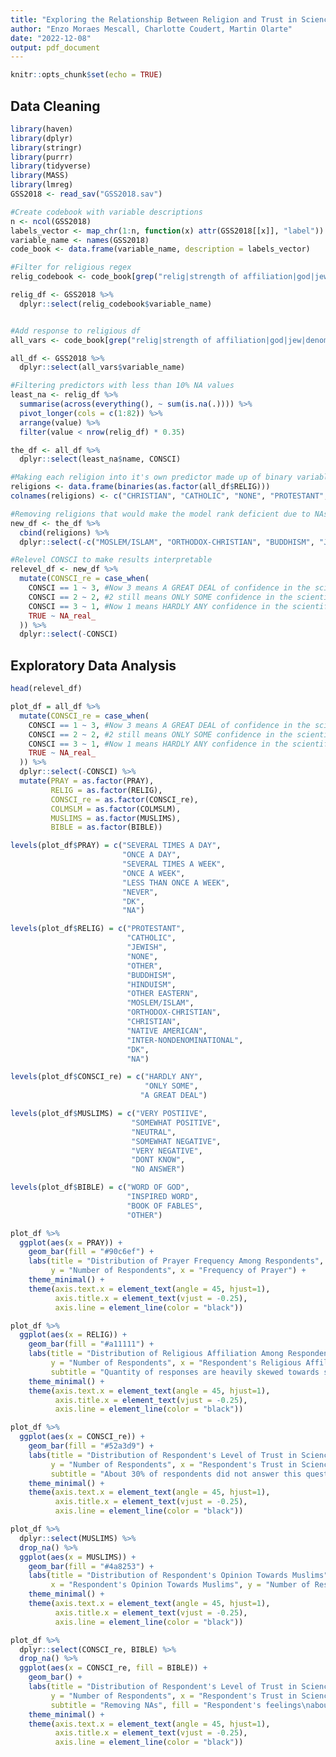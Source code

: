 ```yaml
---
title: "Exploring the Relationship Between Religion and Trust in Science"
author: "Enzo Moraes Mescall, Charlotte Coudert, Martin Olarte"
date: "2022-12-08"
output: pdf_document
---
```


```r
knitr::opts_chunk$set(echo = TRUE)
```

## Data Cleaning

```r
library(haven)
library(dplyr)
library(stringr)
library(purrr)
library(tidyverse)
library(MASS)
library(lmreg)
GSS2018 <- read_sav("GSS2018.sav")
```

```r

#Create codebook with variable descriptions
n <- ncol(GSS2018)
labels_vector <- map_chr(1:n, function(x) attr(GSS2018[[x]], "label"))
variable_name <- names(GSS2018)
code_book <- data.frame(variable_name, description = labels_vector)

#Filter for religious regex
relig_codebook <- code_book[grep("relig|strength of affiliation|god|jew|denomination|fundamentalist|bible|muslim|belief|church|pray", labels_vector, ignore.case = TRUE),]

relig_df <- GSS2018 %>% 
  dplyr::select(relig_codebook$variable_name)


#Add response to religious df
all_vars <- code_book[grep("relig|strength of affiliation|god|jew|denomination|fundamentalist|bible|muslim|belief|church|pray|Confidence in scientific community", labels_vector, ignore.case = TRUE),]

all_df <- GSS2018 %>% 
  dplyr::select(all_vars$variable_name)

```

```r
#Filtering predictors with less than 10% NA values
least_na <- relig_df %>% 
  summarise(across(everything(), ~ sum(is.na(.)))) %>% 
  pivot_longer(cols = c(1:82)) %>% 
  arrange(value) %>%
  filter(value < nrow(relig_df) * 0.35)

the_df <- all_df %>%
  dplyr::select(least_na$name, CONSCI)
```

```r
#Making each religion into it's own predictor made up of binary variables
religions <- data.frame(binaries(as.factor(all_df$RELIG)))
colnames(religions) <- c("CHRISTIAN", "CATHOLIC", "NONE", "PROTESTANT", "MOSLEM/ISLAM", "ORTHODOX-CHRISTIAN", "BUDDHISM", "JEWISH", "OTHER", "HINDUISM", "NA_RELIGION", "INTER-NONDENOMINATIONAL", "OTHER EASTERN", "NATIVE AMERICAN")

#Removing religions that would make the model rank deficient due to NAs
new_df <- the_df %>%
  cbind(religions) %>%
  dplyr::select(-c("MOSLEM/ISLAM", "ORTHODOX-CHRISTIAN", "BUDDHISM", "JEWISH", "OTHER", "HINDUISM", "NA_RELIGION", "INTER-NONDENOMINATIONAL", "OTHER EASTERN", "NATIVE AMERICAN"))
```

```r
#Relevel CONSCI to make results interpretable
relevel_df <- new_df %>%
  mutate(CONSCI_re = case_when(
    CONSCI == 1 ~ 3, #Now 3 means A GREAT DEAL of confidence in the scientific community
    CONSCI == 2 ~ 2, #2 still means ONLY SOME confidence in the scientific community
    CONSCI == 3 ~ 1, #Now 1 means HARDLY ANY confidence in the scientific community
    TRUE ~ NA_real_
  )) %>%
  dplyr::select(-CONSCI)
```

## Exploratory Data Analysis

```r
head(relevel_df)
```

```r
plot_df = all_df %>%
  mutate(CONSCI_re = case_when(
    CONSCI == 1 ~ 3, #Now 3 means A GREAT DEAL of confidence in the scientific community
    CONSCI == 2 ~ 2, #2 still means ONLY SOME confidence in the scientific community
    CONSCI == 3 ~ 1, #Now 1 means HARDLY ANY confidence in the scientific community
    TRUE ~ NA_real_
  )) %>%
  dplyr::select(-CONSCI) %>%
  mutate(PRAY = as.factor(PRAY),
         RELIG = as.factor(RELIG),
         CONSCI_re = as.factor(CONSCI_re),
         COLMSLM = as.factor(COLMSLM),
         MUSLIMS = as.factor(MUSLIMS),
         BIBLE = as.factor(BIBLE))

levels(plot_df$PRAY) = c("SEVERAL TIMES A DAY",
                         "ONCE A DAY",
                         "SEVERAL TIMES A WEEK",
                         "ONCE A WEEK",
                         "LESS THAN ONCE A WEEK",
                         "NEVER",
                         "DK",
                         "NA")

levels(plot_df$RELIG) = c("PROTESTANT",
                          "CATHOLIC",
                          "JEWISH",
                          "NONE",
                          "OTHER",
                          "BUDDHISM",
                          "HINDUISM",
                          "OTHER EASTERN",
                          "MOSLEM/ISLAM",
                          "ORTHODOX-CHRISTIAN",
                          "CHRISTIAN",
                          "NATIVE AMERICAN",
                          "INTER-NONDENOMINATIONAL",
                          "DK",
                          "NA")

levels(plot_df$CONSCI_re) = c("HARDLY ANY",
                              "ONLY SOME",
                             "A GREAT DEAL")

levels(plot_df$MUSLIMS) = c("VERY POSTIIVE",
                           "SOMEWHAT POSITIVE",
                           "NEUTRAL",
                           "SOMEWHAT NEGATIVE",
                           "VERY NEGATIVE",
                           "DONT KNOW",
                           "NO ANSWER")

levels(plot_df$BIBLE) = c("WORD OF GOD",
                          "INSPIRED WORD",
                          "BOOK OF FABLES",
                          "OTHER")
```


```r
plot_df %>%
  ggplot(aes(x = PRAY)) +
    geom_bar(fill = "#90c6ef") +
    labs(title = "Distribution of Prayer Frequency Among Respondents",
         y = "Number of Respondents", x = "Frequency of Prayer") +
    theme_minimal() +
    theme(axis.text.x = element_text(angle = 45, hjust=1),
          axis.title.x = element_text(vjust = -0.25),
          axis.line = element_line(color = "black"))
```


```r
plot_df %>%
  ggplot(aes(x = RELIG)) +
    geom_bar(fill = "#a11111") +
    labs(title = "Distribution of Religious Affiliation Among Respondents",
         y = "Number of Respondents", x = "Respondent's Religious Affiliation",
         subtitle = "Quantity of responses are heavily skewed towards some religons") +
    theme_minimal() +
    theme(axis.text.x = element_text(angle = 45, hjust=1),
          axis.title.x = element_text(vjust = -0.25),
          axis.line = element_line(color = "black")) 
```

```r
plot_df %>%
  ggplot(aes(x = CONSCI_re)) +
    geom_bar(fill = "#52a3d9") +
    labs(title = "Distribution of Respondent's Level of Trust in Science",
         y = "Number of Respondents", x = "Respondent's Trust in Science",
         subtitle = "About 30% of respondents did not answer this question") +
    theme_minimal() +
    theme(axis.text.x = element_text(angle = 45, hjust=1),
          axis.title.x = element_text(vjust = -0.25),
          axis.line = element_line(color = "black")) 
```

```r
plot_df %>%
  dplyr::select(MUSLIMS) %>%
  drop_na() %>%
  ggplot(aes(x = MUSLIMS)) +
    geom_bar(fill = "#4a8253") +
    labs(title = "Distribution of Respondent's Opinion Towards Muslims",
         x = "Respondent's Opinion Towards Muslims", y = "Number of Respondents") +
    theme_minimal() +
    theme(axis.text.x = element_text(angle = 45, hjust=1),
          axis.title.x = element_text(vjust = -0.25),
          axis.line = element_line(color = "black")) 
```

```r
plot_df %>%
  dplyr::select(CONSCI_re, BIBLE) %>%
  drop_na() %>%
  ggplot(aes(x = CONSCI_re, fill = BIBLE)) +
    geom_bar() +
    labs(title = "Distribution of Respondent's Level of Trust in Science by Feelings on Bible",
         y = "Number of Respondents", x = "Respondent's Trust in Science",
         subtitle = "Removing NAs", fill = "Respondent's feelings\nabout the Bible") +
    theme_minimal() +
    theme(axis.text.x = element_text(angle = 45, hjust=1),
          axis.title.x = element_text(vjust = -0.25),
          axis.line = element_line(color = "black")) 
```